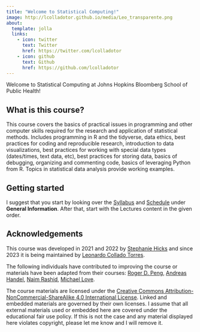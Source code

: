 ```yaml
---
title: "Welcome to Statistical Computing!"
image: http://lcolladotor.github.io/media/Leo_transparente.png
about:
  template: jolla
  links:
    - icon: twitter
      text: Twitter
      href: https://twitter.com/lcolladotor
    - icon: github
      text: Github
      href: https://github.com/lcolladotor
---
```


Welcome to Statistical Computing at Johns Hopkins Bloomberg School of Public Health!

## What is this course?

This course covers the basics of practical issues in programming and other computer skills required for the research and application of statistical methods. Includes programming in R and the tidyverse, data ethics, best practices for coding and reproducible research, introduction to data visualizations, best practices for working with special data types (dates/times, text data, etc), best practices for storing data, basics of debugging, organizing and commenting code, basics of leveraging Python from R. Topics in statistical data analysis provide working examples.

## Getting started

I suggest that you start by looking over the [Syllabus](syllabus.qmd) and [Schedule](schedule.qmd) under **General Information**. After that, start with the Lectures content in the given order.

## Acknowledgements

This course was developed in 2021 and 2022 by [Stephanie Hicks](https://www.stephaniehicks.com) and since 2023 it is being maintained by [Leonardo Collado Torres](http://lcolladotor.github.io/).

The following individuals have contributed to improving the course or materials have been adapted from their courses: [Roger D. Peng](https://github.com/rdpeng), [Andreas Handel](https://www.andreashandel.com), [Naim Rashid](https://naimurashid.github.io), [Michael Love](https://github.com/mikelove).

The course materials are licensed under the [Creative Commons Attribution-NonCommercial-ShareAlike 4.0 International License](https://creativecommons.org/licenses/by-nc-sa/4.0/). Linked and embedded materials are governed by their own licenses. I assume that all external materials used or embedded here are covered under the educational fair use policy. If this is not the case and any material displayed here violates copyright, please let me know and I will remove it.
